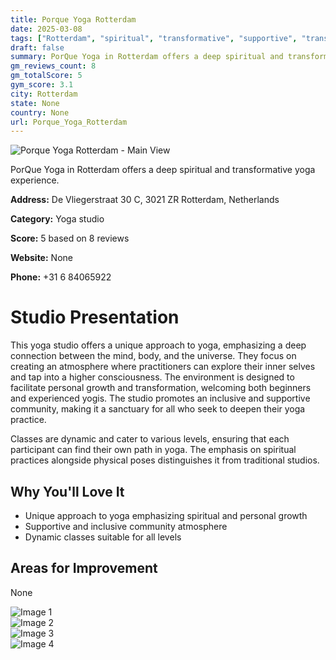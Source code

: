 ```yaml
---
title: Porque Yoga Rotterdam
date: 2025-03-08
tags: ["Rotterdam", "spiritual", "transformative", "supportive", "transformative", "Rotterdam"]  
draft: false
summary: PorQue Yoga in Rotterdam offers a deep spiritual and transformative yoga experience.
gm_reviews_count: 8
gm_totalScore: 5
gym_score: 3.1
city: Rotterdam
state: None
country: None
url: Porque_Yoga_Rotterdam
---
```


<div className="aspect-[16/9] relative my-8">
  <img 
    src="https://lh5.googleusercontent.com/p/AF1QipNGUqrFZNK5PhE9Qo4qi7CplyJMWI0vf0bfhwZM=w1920-h1080-k-no"
    alt="Porque Yoga Rotterdam - Main View"
    className="object-cover absolute inset-0 w-full h-full rounded-lg"
  />
</div>

PorQue Yoga in Rotterdam offers a deep spiritual and transformative yoga experience.

**Address:** De Vliegerstraat 30 C, 3021 ZR Rotterdam, Netherlands

**Category:** Yoga studio

**Score:** 5 based on 8 reviews

**Website:** None

**Phone:** +31 6 84065922

# Studio Presentation

This yoga studio offers a unique approach to yoga, emphasizing a deep connection between the mind, body, and the universe. They focus on creating an atmosphere where practitioners can explore their inner selves and tap into a higher consciousness. The environment is designed to facilitate personal growth and transformation, welcoming both beginners and experienced yogis. The studio promotes an inclusive and supportive community, making it a sanctuary for all who seek to deepen their yoga practice.

Classes are dynamic and cater to various levels, ensuring that each participant can find their own path in yoga. The emphasis on spiritual practices alongside physical poses distinguishes it from traditional studios.

## Why You'll Love It

- Unique approach to yoga emphasizing spiritual and personal growth
- Supportive and inclusive community atmosphere
- Dynamic classes suitable for all levels

## Areas for Improvement

None

<div className="grid grid-cols-1 xl:grid-cols-2 gap-4 my-8">
<div className="aspect-[4/3] relative"><img src="https://lh5.googleusercontent.com/p/AF1QipMMXukd4aHn0B1ZlUo7BcPDpZtMHbFGXhFavFnp=w1920-h1080-k-no" alt="Image 1" className="object-cover absolute inset-0 w-full h-full rounded-lg" /></div>
<div className="aspect-[4/3] relative"><img src="https://lh5.googleusercontent.com/p/AF1QipP_a0qP4N2U_eWXyW-cqa13isZ-cwcDJIWCdk4w=w1920-h1080-k-no" alt="Image 2" className="object-cover absolute inset-0 w-full h-full rounded-lg" /></div>
<div className="aspect-[4/3] relative"><img src="https://lh5.googleusercontent.com/p/AF1QipPSUKySTKpXoYCqhwIxXzylCYZfKPOEhX9HZ3yz=w1920-h1080-k-no" alt="Image 3" className="object-cover absolute inset-0 w-full h-full rounded-lg" /></div>
<div className="aspect-[4/3] relative"><img src="https://lh5.googleusercontent.com/p/AF1QipOFu0mQlIk4SID49e8H0sv50-cOuAIrWoX8oLJO=w1920-h1080-k-no" alt="Image 4" className="object-cover absolute inset-0 w-full h-full rounded-lg" /></div>
</div>